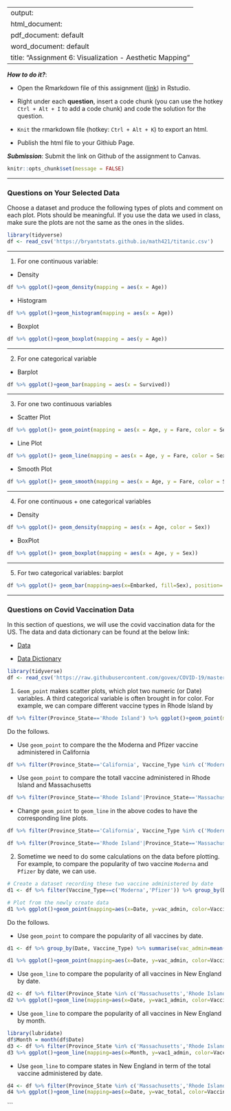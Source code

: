 
---
output: 
  html_document:
  pdf_document: default
  word_document: default
title: "Assignment 6: Visualization - Aesthetic Mapping"
---

***How to do it?***: 

- Open the Rmarkdown file of this assignment ([link](fa2021_assignment6.Rmd)) in Rstudio. 

- Right under each **question**, insert  a code chunk (you can use the hotkey `Ctrl + Alt + I` to add a code chunk) and code the solution for the question. 

- `Knit` the rmarkdown file (hotkey: `Ctrl + Alt + K`) to export an html.  

-  Publish the html file to your Githiub Page. 

***Submission***: Submit the link on Github of the assignment to Canvas.

```r
knitr::opts_chunk$set(message = FALSE)
```

-------

### Questions on Your Selected Data

Choose a dataset and produce the following types of plots and comment on each plot. Plots should be meaningful. If you use the data we used in class, make sure the plots are not the same as the ones in the slides. 
```r
library(tidyverse)
df <- read_csv('https://bryantstats.github.io/math421/titanic.csv')
```

-------

1. For one continuous variable:

- Density
```r
df %>% ggplot()+geom_density(mapping = aes(x = Age))
```

- Histogram 
```r
df %>% ggplot()+geom_histogram(mapping = aes(x = Age))
```

- Boxplot
```r
df %>% ggplot()+geom_boxplot(mapping = aes(y = Age))
```

-------

2. For one categorical variable

- Barplot
```r
df %>% ggplot()+geom_bar(mapping = aes(x = Survived))
```

-------

3. For one two continuous variables

- Scatter Plot
```r
df %>% ggplot()+ geom_point(mapping = aes(x = Age, y = Fare, color = Sex))
```

- Line Plot
```r
df %>% ggplot()+ geom_line(mapping = aes(x = Age, y = Fare, color = Sex))
```

- Smooth Plot
```r
df %>% ggplot()+ geom_smooth(mapping = aes(x = Age, y = Fare, color = Sex))
```

-------

4. For one continuous + one categorical variables

- Density
```r
df %>% ggplot()+ geom_density(mapping = aes(x = Age, color = Sex))
```

- BoxPlot
```r
df %>% ggplot()+ geom_boxplot(mapping = aes(x = Age, y = Sex))
```

-------

5. For two categorical variables: barplot
```r
df %>% ggplot()+ geom_bar(mapping=aes(x=Embarked, fill=Sex), position='dodge')
```

-------

### Questions on Covid Vaccination Data

In this section of questions, we will use  the covid vaccination data for the US. The data and data dictionary can be found at the below link:

- [Data](https://raw.githubusercontent.com/govex/COVID-19/master/data_tables/vaccine_data/us_data/time_series/vaccine_data_us_timeline.csv)

- [Data Dictionary](https://github.com/govex/COVID-19/blob/master/data_tables/vaccine_data/us_data/data_dictionary.csv)


```r
library(tidyverse)
df <- read_csv('https://raw.githubusercontent.com/govex/COVID-19/master/data_tables/vaccine_data/us_data/time_series/vaccine_data_us_timeline.csv')
```

1. `Geom_point` makes scatter plots, which plot two numeric (or Date) variables. A third categorical variable is often brought in for color. For example, we can compare different vaccine types in Rhode Island by

```r
df %>% filter(Province_State=='Rhode Island') %>% ggplot()+geom_point(mapping = aes(x = Date, y = Doses_admin, color = Vaccine_Type))
```

Do the follows. 

  - Use `geom_point` to compare the the Moderna and Pfizer vaccine administered in California
```r
df %>% filter(Province_State=='California', Vaccine_Type %in% c('Moderna','Pfizer')) %>% ggplot()+ geom_point(mapping = aes(x = Date, y = Doses_admin, color = Vaccine_Type))
```
  
  - Use `geom_point` to compare the totall vaccine administered in Rhode Island and Massachusetts
```r
df %>% filter(Province_State=='Rhode Island'|Province_State=='Massachusetts', Vaccine_Type=='All') %>% ggplot()+ geom_point(mapping = aes(x = Date, y = Doses_admin, color = Province_State))
```
  
  - Change `geom_point` to `geom_line` in the above codes to have the corresponding line plots. 
```r
df %>% filter(Province_State=='California', Vaccine_Type %in% c('Moderna','Pfizer')) %>% ggplot()+ geom_line(mapping = aes(x = Date, y = Doses_admin, color = Vaccine_Type))
```
```r
df %>% filter(Province_State=='Rhode Island'|Province_State=='Massachusetts', Vaccine_Type=='All') %>% ggplot()+ geom_line(mapping = aes(x = Date, y = Doses_admin, color = Province_State))
```

2. Sometime we need to do some calculations on the data before plotting. For example, to compare the popularity of two vaccine `Moderna` and `Pfizer` by date, we can use. 

```r
# Create a dataset recording these two vaccine administered by date
d1 <- df %>% filter(Vaccine_Type==c('Moderna','Pfizer')) %>% group_by(Date, Vaccine_Type) %>% summarise(vac_admin=mean(Doses_admin, na.rm=TRUE))

# Plot from the newly create data
d1 %>% ggplot()+geom_point(mapping=aes(x=Date, y=vac_admin, color=Vaccine_Type))
```

Do the follows. 

- Use `geom_point` to compare the popularity of all vaccines by date. 
```r
d1 <- df %>% group_by(Date, Vaccine_Type) %>% summarise(vac_admin=mean(Doses_admin, na.rm=TRUE))

d1 %>% ggplot()+geom_point(mapping=aes(x=Date, y=vac_admin, color=Vaccine_Type))
```

- Use `geom_line` to compare the popularity of all vaccines in New England by date.
```r
d2 <- df %>% filter(Province_State %in% c('Massachusetts','Rhode Island','Connecticut','Vermont','New Hampshire','Maine')) %>% group_by(Date, Vaccine_Type) %>% summarise(vac1_admin=mean(Doses_admin, na.rm = TRUE))
d2 %>% ggplot()+geom_line(mapping=aes(x=Date, y=vac1_admin, color=Vaccine_Type))
```

- Use `geom_line` to compare the popularity of all vaccines in New England by month. 
```r
library(lubridate)
df$Month = month(df$Date)
d3 <- df %>% filter(Province_State %in% c('Massachusetts','Rhode Island','Connecticut','Vermont','New Hampshire','Maine')) %>% group_by(Month, Vaccine_Type) %>% summarise(vac1_admin=mean(Doses_admin, na.rm = TRUE))
d3 %>% ggplot()+geom_line(mapping=aes(x=Month, y=vac1_admin, color=Vaccine_Type))
```

- Use `geom_line` to compare states in New England in term of the total vaccine administered by date. 
```r
d4 <- df %>% filter(Province_State %in% c('Massachusetts','Rhode Island','Connecticut','Vermont','New Hampshire','Maine')) %>% group_by(Date, Vaccine_Type) %>% summarise(vac_total=sum(Doses_admin, na.rm = TRUE))
d4 %>% ggplot()+geom_line(mapping=aes(x=Date, y=vac_total, color=Vaccine_Type))
```

```


